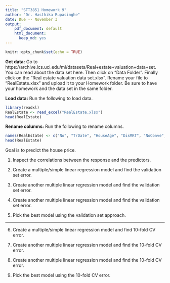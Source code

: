```yaml
---
title: "STT3851 Homework 9"
author: "Dr. Hasthika Rupasinghe"
date: Due -- November 3
output: 
    pdf_document: default
    html_document:
      keep_md: yes
---
```


```r
knitr::opts_chunk$set(echo = TRUE)
```

**Get data:** Go to https://archive.ics.uci.edu/ml/datasets/Real+estate+valuation+data+set. You can read about the data set here. Then click on "Data Folder". Finally click on the "Real estate valuation data set.xlsx". Rename your file to "RealEstate.xlsx" and upload it to your Homework folder. Be sure to have your homework and the data set in the same folder. 

**Load data:** Run the following to load data.

```r
library(readxl)
RealEstate <- read_excel("RealEstate.xlsx")
head(RealEstate)
```

**Rename columns:** Run the following to rename columns.

```r
names(RealEstate) <- c("No", "TrDate", "HouseAge", "DisMRT", "NoConve", "lat", "lon", "Price")
head(RealEstate)
```

Goal is to predict the house price.

1) Inspect the correlations between the response and the predictors.

2) Create a multiple/simple linear regression model and find the validation set error.

3) Create another multiple linear regression model and find the validation set error.

4) Create another multiple linear regression model and find the validation set error.

5) Pick the best model using the validation set approach.

***

6) Create a multiple/simple linear regression model and find 10-fold CV error.

7) Create another multiple linear regression model and find the 10-fold CV error.

8) Create another multiple linear regression model and find the 10-fold CV error.

9) Pick the best model using the 10-fold CV error.

